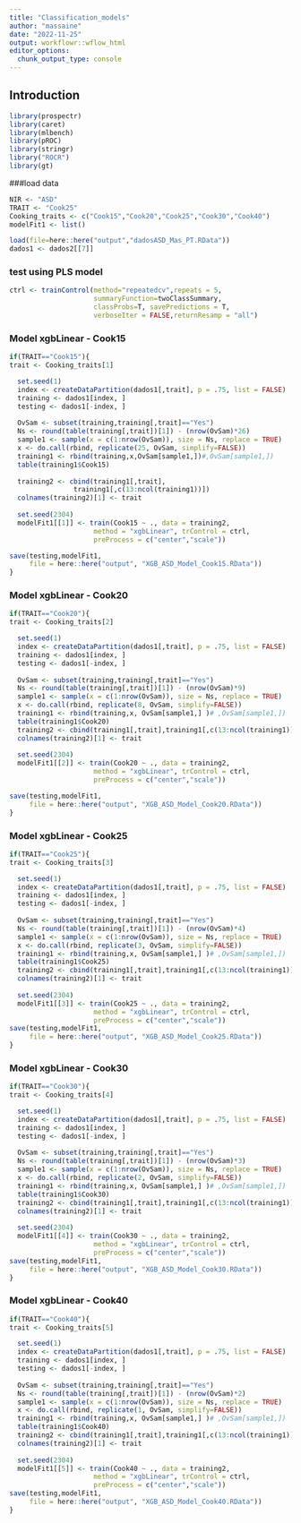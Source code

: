 ```yaml
---
title: "Classification_models"
author: "massaine"
date: "2022-11-25"
output: workflowr::wflow_html
editor_options:
  chunk_output_type: console
---
```


## Introduction

```r
library(prospectr)
library(caret)
library(mlbench)
library(pROC)
library(stringr)
library("ROCR")
library(gt)
```

###load data
```r
NIR <- "ASD"
TRAIT <- "Cook25"
Cooking_traits <- c("Cook15","Cook20","Cook25","Cook30","Cook40")
modelFit1 <- list()

load(file=here::here("output","dadosASD_Mas_PT.RData"))
dados1 <- dados2[[7]]
```

### test using PLS model
```r
ctrl <- trainControl(method="repeatedcv",repeats = 5,
                     summaryFunction=twoClassSummary, 
                     classProbs=T, savePredictions = T,
                     verboseIter = FALSE,returnResamp = "all") 
```

### Model xgbLinear - Cook15
```r
if(TRAIT=="Cook15"){
trait <- Cooking_traits[1]

  set.seed(1)
  index <- createDataPartition(dados1[,trait], p = .75, list = FALSE)
  training <- dados1[index, ]
  testing <- dados1[-index, ]
  
  OvSam <- subset(training,training[,trait]=="Yes")
  Ns <- round(table(training[,trait])[1]) - (nrow(OvSam)*26) 
  sample1 <- sample(x = c(1:nrow(OvSam)), size = Ns, replace = TRUE)
  x <- do.call(rbind, replicate(25, OvSam, simplify=FALSE))
  training1 <- rbind(training,x,OvSam[sample1,])#,OvSam[sample1,])
  table(training1$Cook15)
  
  training2 <- cbind(training1[,trait],
                training1[,c(13:ncol(training1))])
  colnames(training2)[1] <- trait
  
  set.seed(2304)
  modelFit1[[1]] <- train(Cook15 ~ ., data = training2, 
                     method = "xgbLinear", trControl = ctrl, 
                     preProcess = c("center","scale"))

save(testing,modelFit1, 
     file = here::here("output", "XGB_ASD_Model_Cook15.RData"))
}
```

### Model xgbLinear - Cook20
```r
if(TRAIT=="Cook20"){
trait <- Cooking_traits[2]

  set.seed(1)
  index <- createDataPartition(dados1[,trait], p = .75, list = FALSE)
  training <- dados1[index, ]
  testing <- dados1[-index, ]
  
  OvSam <- subset(training,training[,trait]=="Yes")
  Ns <- round(table(training[,trait])[1]) - (nrow(OvSam)*9) 
  sample1 <- sample(x = c(1:nrow(OvSam)), size = Ns, replace = TRUE)
  x <- do.call(rbind, replicate(8, OvSam, simplify=FALSE))
  training1 <- rbind(training,x, OvSam[sample1,] )# ,OvSam[sample1,])
  table(training1$Cook20)
  training2 <- cbind(training1[,trait],training1[,c(13:ncol(training1))])
  colnames(training2)[1] <- trait
  
  set.seed(2304)
  modelFit1[[2]] <- train(Cook20 ~ ., data = training2, 
                     method = "xgbLinear", trControl = ctrl, 
                     preProcess = c("center","scale"))

save(testing,modelFit1, 
     file = here::here("output", "XGB_ASD_Model_Cook20.RData"))
}
```

### Model xgbLinear - Cook25
```r
if(TRAIT=="Cook25"){
trait <- Cooking_traits[3]

  set.seed(1)
  index <- createDataPartition(dados1[,trait], p = .75, list = FALSE)
  training <- dados1[index, ]
  testing <- dados1[-index, ]
  
  OvSam <- subset(training,training[,trait]=="Yes")
  Ns <- round(table(training[,trait])[1]) - (nrow(OvSam)*4) 
  sample1 <- sample(x = c(1:nrow(OvSam)), size = Ns, replace = TRUE)
  x <- do.call(rbind, replicate(3, OvSam, simplify=FALSE))
  training1 <- rbind(training,x, OvSam[sample1,] )# ,OvSam[sample1,])
  table(training1$Cook25)
  training2 <- cbind(training1[,trait],training1[,c(13:ncol(training1))])
  colnames(training2)[1] <- trait
  
  set.seed(2304)
  modelFit1[[3]] <- train(Cook25 ~ ., data = training2, 
                     method = "xgbLinear", trControl = ctrl, 
                     preProcess = c("center","scale"))
save(testing,modelFit1, 
     file = here::here("output", "XGB_ASD_Model_Cook25.RData"))
}
```

### Model xgbLinear - Cook30
```r
if(TRAIT=="Cook30"){
trait <- Cooking_traits[4]

  set.seed(1)
  index <- createDataPartition(dados1[,trait], p = .75, list = FALSE)
  training <- dados1[index, ]
  testing <- dados1[-index, ]
  
  OvSam <- subset(training,training[,trait]=="Yes")
  Ns <- round(table(training[,trait])[1]) - (nrow(OvSam)*3) 
  sample1 <- sample(x = c(1:nrow(OvSam)), size = Ns, replace = TRUE)
  x <- do.call(rbind, replicate(2, OvSam, simplify=FALSE))
  training1 <- rbind(training,x, OvSam[sample1,] )# ,OvSam[sample1,])
  table(training1$Cook30)
  training2 <- cbind(training1[,trait],training1[,c(13:ncol(training1))])
  colnames(training2)[1] <- trait
 
  set.seed(2304)
  modelFit1[[4]] <- train(Cook30 ~ ., data = training2, 
                     method = "xgbLinear", trControl = ctrl, 
                     preProcess = c("center","scale"))
save(testing,modelFit1, 
     file = here::here("output", "XGB_ASD_Model_Cook30.RData"))
}
```


### Model xgbLinear - Cook40
```r
if(TRAIT=="Cook40"){
trait <- Cooking_traits[5]

  set.seed(1)
  index <- createDataPartition(dados1[,trait], p = .75, list = FALSE)
  training <- dados1[index, ]
  testing <- dados1[-index, ]
  
  OvSam <- subset(training,training[,trait]=="Yes")
  Ns <- round(table(training[,trait])[1]) - (nrow(OvSam)*2) 
  sample1 <- sample(x = c(1:nrow(OvSam)), size = Ns, replace = TRUE)
  x <- do.call(rbind, replicate(1, OvSam, simplify=FALSE))
  training1 <- rbind(training,x, OvSam[sample1,] )# ,OvSam[sample1,])
  table(training1$Cook40)
  training2 <- cbind(training1[,trait],training1[,c(13:ncol(training1))])
  colnames(training2)[1] <- trait
 
  set.seed(2304)
  modelFit1[[5]] <- train(Cook40 ~ ., data = training2, 
                     method = "xgbLinear", trControl = ctrl, 
                     preProcess = c("center","scale"))
save(testing,modelFit1, 
     file = here::here("output", "XGB_ASD_Model_Cook40.RData"))
}
```

